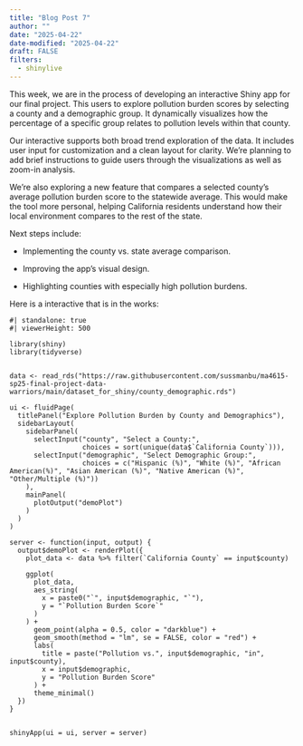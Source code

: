 ```yaml
---
title: "Blog Post 7"
author: ""
date: "2025-04-22"
date-modified: "2025-04-22"
draft: FALSE
filters:
  - shinylive
---
```

This week, we are in the process of developing an interactive Shiny app for our final project. This users to explore pollution burden scores by selecting a county and a demographic group. It dynamically visualizes how the percentage of a specific group relates to pollution levels within that county.

Our interactive supports both broad trend exploration of the data. It includes user input for customization and a clean layout for clarity. We're planning to add brief instructions to guide users through the visualizations as well as zoom-in analysis.

We’re also exploring a new feature that compares a selected county’s average pollution burden score to the statewide average. This would make the tool more personal, helping California residents understand how their local environment compares to the rest of the state.

Next steps include:

- Implementing the county vs. state average comparison.

- Improving the app’s visual design.

- Highlighting counties with especially high pollution burdens.




Here is a interactive that is in the works:

```shinylive-r
#| standalone: true
#| viewerHeight: 500
 
library(shiny)
library(tidyverse)

 
data <- read_rds("https://raw.githubusercontent.com/sussmanbu/ma4615-sp25-final-project-data-warriors/main/dataset_for_shiny/county_demographic.rds")

ui <- fluidPage(
  titlePanel("Explore Pollution Burden by County and Demographics"),
  sidebarLayout(
    sidebarPanel(
      selectInput("county", "Select a County:",
                  choices = sort(unique(data$`California County`))),
      selectInput("demographic", "Select Demographic Group:",
                  choices = c("Hispanic (%)", "White (%)", "African American(%)", "Asian American (%)", "Native American (%)", "Other/Multiple (%)"))
    ),
    mainPanel(
      plotOutput("demoPlot")
    )
  )
)
 
server <- function(input, output) {
  output$demoPlot <- renderPlot({
    plot_data <- data %>% filter(`California County` == input$county)
 
    ggplot(
      plot_data,
      aes_string(
        x = paste0("`", input$demographic, "`"),
        y = "`Pollution Burden Score`"
      )
    ) +
      geom_point(alpha = 0.5, color = "darkblue") +
      geom_smooth(method = "lm", se = FALSE, color = "red") +
      labs(
        title = paste("Pollution vs.", input$demographic, "in", input$county),
        x = input$demographic,
        y = "Pollution Burden Score"
      ) +
      theme_minimal()
  })
}
 
 
shinyApp(ui = ui, server = server)
```